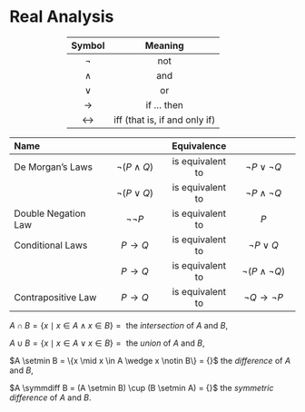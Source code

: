 # Real Analysis

::: {style="margin: 0% 20%"}
| Symbol | Meaning |
|:------:|:-------:|
| $\neg$ | not |
| $\wedge$ | and |
| $\vee$ | or |
| $\to$ | if ... then |
| $\leftrightarrow$ | iff (that is, if and only if) |
:::

::: {id="prop-laws"}
| Name | | Equivalence | |
|:---------|:-----:|:-----:|:-----:|
| De Morgan's Laws | $\neg (P \wedge Q)$ | is equivalent to | $\neg P \vee \neg Q$ |
|                  | $\neg (P \vee Q)$ | is equivalent to | $\neg P \wedge \neg Q$ |
| Double Negation Law | $\neg\neg P$ | is equivalent to | $P$ |
| Conditional Laws | $P \to Q$ | is equivalent to | $\neg P \vee Q$ |
|                  | $P \to Q$ | is equivalent to | $\neg(P \wedge \neg Q)$ |
| Contrapositive Law | $P \to Q$ | is equivalent to | $\neg Q \to \neg P$ |
:::

::: {.quote}
$A \cap B = \{x \mid x \in A \wedge x \in B\} = {}$ the *intersection* of $A$ and $B$,

$A \cup B = \{x \mid x \in A \vee x \in B\} = {}$ the *union* of $A$ and $B$,

$A \setmin B = \{x \mid x \in A \wedge x \notin B\} = {}$ the *difference* of $A$ and $B$,

$A \symmdiff B = (A \setmin B) \cup (B \setmin A) = {}$ the *symmetric difference* of $A$ and $B$.
:::